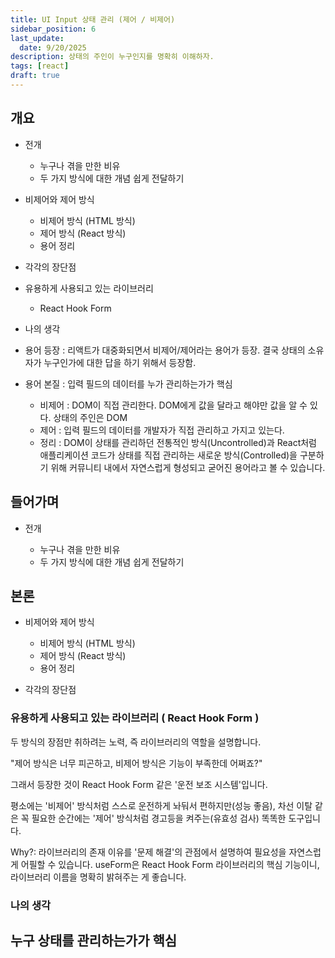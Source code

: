 ```yaml
---
title: UI Input 상태 관리 (제어 / 비제어)
sidebar_position: 6
last_update:
  date: 9/20/2025
description: 상태의 주인이 누구인지를 명확히 이해하자.
tags: [react]
draft: true
---
```


## 개요

- 전개

  - 누구나 겪을 만한 비유
  - 두 가지 방식에 대한 개념 쉽게 전달하기

- 비제어와 제어 방식

  - 비제어 방식 (HTML 방식)
  - 제어 방식 (React 방식)
  - 용어 정리

- 각각의 장단점

- 유용하게 사용되고 있는 라이브러리

  - React Hook Form

- 나의 생각

- 용어 등장 : 리액트가 대중화되면서 비제어/제어라는 용어가 등장. 결국 상태의 소유자가 누구인가에 대한 답을 하기 위해서 등장함.
- 용어 본질 : 입력 필드의 데이터를 누가 관리하는가가 핵심
  - 비제어 : DOM이 직접 관리한다. DOM에게 값을 달라고 해야만 값을 알 수 있다. 상태의 주인은 DOM
  - 제어 : 입력 필드의 데이터를 개발자가 직접 관리하고 가지고 있는다.
  - 정리 : DOM이 상태를 관리하던 전통적인 방식(Uncontrolled)과 React처럼 애플리케이션 코드가 상태를 직접 관리하는 새로운 방식(Controlled)을 구분하기 위해 커뮤니티 내에서 자연스럽게 형성되고 굳어진 용어라고 볼 수 있습니다.

## 들어가며

- 전개

  - 누구나 겪을 만한 비유
  - 두 가지 방식에 대한 개념 쉽게 전달하기

## 본론

- 비제어와 제어 방식

  - 비제어 방식 (HTML 방식)
  - 제어 방식 (React 방식)
  - 용어 정리

- 각각의 장단점

### 유용하게 사용되고 있는 라이브러리 ( React Hook Form )

두 방식의 장점만 취하려는 노력, 즉 라이브러리의 역할을 설명합니다.

"제어 방식은 너무 피곤하고, 비제어 방식은 기능이 부족한데 어쩌죠?"

그래서 등장한 것이 React Hook Form 같은 '운전 보조 시스템'입니다.

평소에는 '비제어' 방식처럼 스스로 운전하게 놔둬서 편하지만(성능 좋음), 차선 이탈 같은 꼭 필요한 순간에는 '제어' 방식처럼 경고등을 켜주는(유효성 검사) 똑똑한 도구입니다.

Why?: 라이브러리의 존재 이유를 '문제 해결'의 관점에서 설명하여 필요성을 자연스럽게 어필할 수 있습니다. useForm은 React Hook Form 라이브러리의 핵심 기능이니, 라이브러리 이름을 명확히 밝혀주는 게 좋습니다.

### 나의 생각

## 누구 상태를 관리하는가가 핵심
